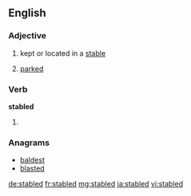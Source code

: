 ==English==

===Adjective===
{{en-adj|-}}

# kept or located in a [[stable]]
# {{context|rail transport|of a rail vehicle|lang=en}} [[parked]]

===Verb===
'''stabled'''

# {{en-past of|stable}}

===Anagrams===
* [[baldest#English|baldest]]
* [[blasted#English|blasted]]

[[de:stabled]]
[[fr:stabled]]
[[mg:stabled]]
[[ja:stabled]]
[[vi:stabled]]